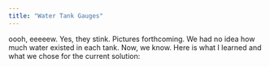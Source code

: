 ```yaml
---
title: "Water Tank Gauges"
---
```


oooh, eeeeew.  Yes, they stink.  Pictures forthcoming.  We had no idea how much water existed in each tank.  Now, we know.  Here is what I learned and what we chose for the current solution: